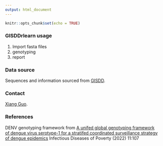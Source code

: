 ```yaml
---
output: html_document
---
```


```r
knitr::opts_chunk$set(echo = TRUE)
```

### GISDDrlearn usage

(1) Import fasta files
(2) genotyping
(3) report

### Data source
Sequences and information sourced from [GISDD](http://www.bic.ac.cn/GISDD/#/).

### Contact
[Xiang Guo](https://www.smu.edu.cn/rdyjs/info/1003/1355.htm). 

### References
DENV genotyping framework from  [A unifed global genotyping framework of dengue virus serotype-1 for a stratifed coordinated surveillance strategy of dengue 
epidemics](https://doi.org/10.1186/s40249-022-01024-5)  Infectious Diseases of Poverty (2022) 11:107
